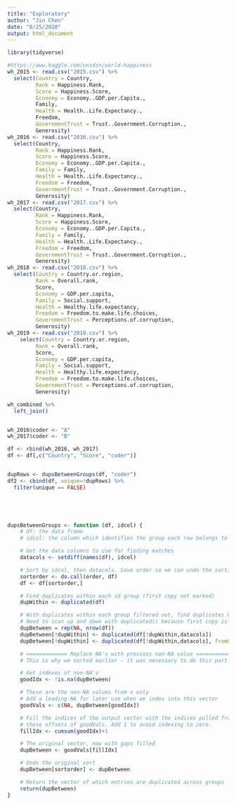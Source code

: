 ```yaml
---
title: "Exploratory"
author: "Jin Chen"
date: "8/25/2020"
output: html_document
---
```

```r
library(tidyverse)
```

```r
#https://www.kaggle.com/unsdsn/world-happiness
wh_2015 <- read.csv("2015.csv") %>% 
  select(Country = Country,
         Rank = Happiness.Rank,
         Score = Happiness.Score,
         Economy = Economy..GDP.per.Capita.,
         Family,
         Health = Health..Life.Expectancy.,
         Freedom,
         GovernmentTrust = Trust..Government.Corruption.,
         Generosity)
wh_2016 <- read.csv("2016.csv") %>% 
  select(Country,
         Rank = Happiness.Rank,
         Score = Happiness.Score,
         Economy = Economy..GDP.per.Capita.,
         Family = Family,
         Health = Health..Life.Expectancy.,
         Freedom = Freedom,
         GovernmentTrust = Trust..Government.Corruption.,
         Generosity)
wh_2017 <- read.csv("2017.csv") %>% 
  select(Country,
         Rank = Happiness.Rank,
         Score = Happiness.Score,
         Economy = Economy..GDP.per.Capita.,
         Family = Family,
         Health = Health..Life.Expectancy.,
         Freedom = Freedom,
         GovernmentTrust = Trust..Government.Corruption.,
         Generosity)
wh_2018 <- read.csv("2018.csv") %>% 
  select(Country = Country.or.region,
         Rank = Overall.rank,
         Score,
         Economy = GDP.per.capita,
         Family = Social.support,
         Health = Healthy.life.expectancy,
         Freedom = Freedom.to.make.life.choices,
         GovernmentTrust = Perceptions.of.corruption,
         Generosity)
wh_2019 <- read.csv("2019.csv") %>% 
    select(Country = Country.or.region,
         Rank = Overall.rank,
         Score,
         Economy = GDP.per.capita,
         Family = Social.support,
         Health = Healthy.life.expectancy,
         Freedom = Freedom.to.make.life.choices,
         GovernmentTrust = Perceptions.of.corruption,
         Generosity)

wh_combined %>% 
  left_join()


wh_2016$coder <- "A"
wh_2017$coder <- "B"

df <- rbind(wh_2016, wh_2017)
df <- df[,c("Country", "Score", "coder")]


dupRows <- dupsBetweenGroups(df, "coder")
df2 <- cbind(df, unique=!dupRows) %>% 
  filter(unique == FALSE)



  
```

```r
dupsBetweenGroups <- function (df, idcol) {
    # df: the data frame
    # idcol: the column which identifies the group each row belongs to

    # Get the data columns to use for finding matches
    datacols <- setdiff(names(df), idcol)

    # Sort by idcol, then datacols. Save order so we can undo the sorting later.
    sortorder <- do.call(order, df)
    df <- df[sortorder,]

    # Find duplicates within each id group (first copy not marked)
    dupWithin <- duplicated(df)

    # With duplicates within each group filtered out, find duplicates between groups. 
    # Need to scan up and down with duplicated() because first copy is not marked.
    dupBetween = rep(NA, nrow(df))
    dupBetween[!dupWithin] <- duplicated(df[!dupWithin,datacols])
    dupBetween[!dupWithin] <- duplicated(df[!dupWithin,datacols], fromLast=TRUE) | dupBetween[!dupWithin]

    # ============= Replace NA's with previous non-NA value ==============
    # This is why we sorted earlier - it was necessary to do this part efficiently

    # Get indexes of non-NA's
    goodIdx <- !is.na(dupBetween)

    # These are the non-NA values from x only
    # Add a leading NA for later use when we index into this vector
    goodVals <- c(NA, dupBetween[goodIdx])

    # Fill the indices of the output vector with the indices pulled from
    # these offsets of goodVals. Add 1 to avoid indexing to zero.
    fillIdx <- cumsum(goodIdx)+1

    # The original vector, now with gaps filled
    dupBetween <- goodVals[fillIdx]

    # Undo the original sort
    dupBetween[sortorder] <- dupBetween

    # Return the vector of which entries are duplicated across groups
    return(dupBetween)
}
```

